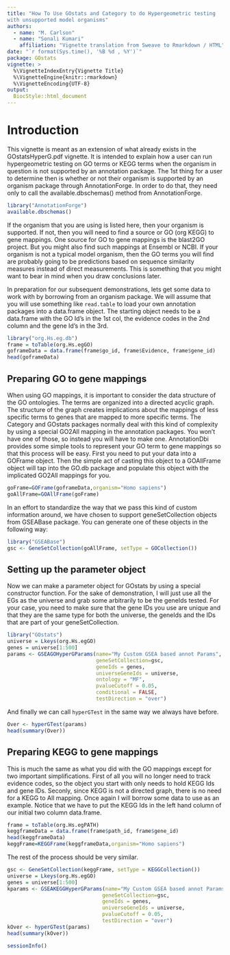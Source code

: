 ```yaml
---
title: "How To Use GOstats and Category to do Hypergeometric testing
with unsupported model organisms"
authors:
  - name: "M. Carlson"
  - name: "Sonali Kumari"
    affiliation: "Vignette translation from Sweave to Rmarkdown / HTML"
date: "`r format(Sys.time(), '%B %d , %Y')`"
package: GOstats
vignette: >
  %\VignetteIndexEntry{Vignette Title}
  %\VignetteEngine{knitr::rmarkdown}
  %\VignetteEncoding{UTF-8}
output:
  BiocStyle::html_document
---
```


# Introduction

This vignette is meant as an extension of what already exists in the
GOstatsHyperG.pdf vignette. It is intended to explain how a user can run
hypergeometric testing on GO terms or KEGG terms when the organism in
question is not supported by an annotation package. The 1st thing for a
user to determine then is whether or not their organism is supported by
an organism package through AnnotationForge. In order to do that, they
need only to call the available.dbschemas() method from AnnotationForge.

```r
library("AnnotationForge")
available.dbschemas()
```

If the organism that you are using is listed here, then your organism is
supported. If not, then you will need to find a source or GO (org KEGG)
to gene mappings. One source for GO to gene mappings is the blast2GO
project. But you might also find such mappings at Ensembl or NCBI. If
your organism is not a typical model organism, then the GO terms you
will find are probably going to be predictions based on sequence
similarity measures instead of direct measurements. This is something
that you might want to bear in mind when you draw conclusions later.

In preparation for our subsequent demonstrations, lets get some data to
work with by borrowing from an organism package. We will assume that you
will use something like `read.table` to load your own annotation
packages into a data.frame object. The starting object needs to be a
data.frame with the GO Id's in the 1st col, the evidence codes in the
2nd column and the gene Id's in the 3rd.

```r
library("org.Hs.eg.db")
frame = toTable(org.Hs.egGO)
goframeData = data.frame(frame$go_id, frame$Evidence, frame$gene_id)
head(goframeData)
```

## Preparing GO to gene mappings

When using GO mappings, it is important to consider the data structure
of the GO ontologies. The terms are organized into a directed acyclic
graph. The structure of the graph creates implications about the
mappings of less specific terms to genes that are mapped to more
specific terms. The Category and GOstats packages normally deal with
this kind of complexity by using a special GO2All mapping in the
annotation packages. You won't have one of those, so instead you will
have to make one. AnnotationDbi provides some simple tools to represent
your GO term to gene mappings so that this process will be easy. First
you need to put your data into a GOFrame object. Then the simple act of
casting this object to a GOAllFrame object will tap into the GO.db
package and populate this object with the implicated GO2All mappings for
you.

```r
goFrame=GOFrame(goframeData,organism="Homo sapiens")
goAllFrame=GOAllFrame(goFrame)
```

In an effort to standardize the way that we pass this kind of custom
information around, we have chosen to support geneSetCollection objects
from GSEABase package. You can generate one of these objects in the
following way:

```r
library("GSEABase")
gsc <- GeneSetCollection(goAllFrame, setType = GOCollection())
```

## Setting up the parameter object

Now we can make a parameter object for GOstats by using a special
constructor function. For the sake of demonstration, I will just use all
the EGs as the universe and grab some arbitrarily to be the geneIds
tested. For your case, you need to make sure that the gene IDs you use
are unique and that they are the same type for both the universe, the
geneIds and the IDs that are part of your geneSetCollection.

```r
library("GOstats")
universe = Lkeys(org.Hs.egGO)
genes = universe[1:500]
params <- GSEAGOHyperGParams(name="My Custom GSEA based annot Params", 
                             geneSetCollection=gsc, 
                             geneIds = genes, 
                             universeGeneIds = universe, 
                             ontology = "MF", 
                             pvalueCutoff = 0.05, 
                             conditional = FALSE, 
                             testDirection = "over")
```

And finally we can call `hyperGTest` in the same way we always have
before.

```r
Over <- hyperGTest(params)
head(summary(Over))
```

## Preparing KEGG to gene mappings

This is much the same as what you did with the GO mappings except for
two important simplifications. First of all you will no longer need to
track evidence codes, so the object you start with only needs to hold
KEGG Ids and gene IDs. Seconly, since KEGG is not a directed graph,
there is no need for a KEGG to All mapping. Once again I will borrow
some data to use as an example. Notice that we have to put the KEGG Ids
in the left hand column of our initial two column data.frame.

```r
frame = toTable(org.Hs.egPATH)
keggframeData = data.frame(frame$path_id, frame$gene_id)
head(keggframeData)
keggFrame=KEGGFrame(keggframeData,organism="Homo sapiens")
```

The rest of the process should be very similar.

```r
gsc <- GeneSetCollection(keggFrame, setType = KEGGCollection())
universe = Lkeys(org.Hs.egGO)
genes = universe[1:500]
kparams <- GSEAKEGGHyperGParams(name="My Custom GSEA based annot Params", 
                               geneSetCollection=gsc, 
                               geneIds = genes, 
                               universeGeneIds = universe,  
                               pvalueCutoff = 0.05, 
                               testDirection = "over")
kOver <- hyperGTest(params)
head(summary(kOver))
```

```r
sessionInfo()
```
